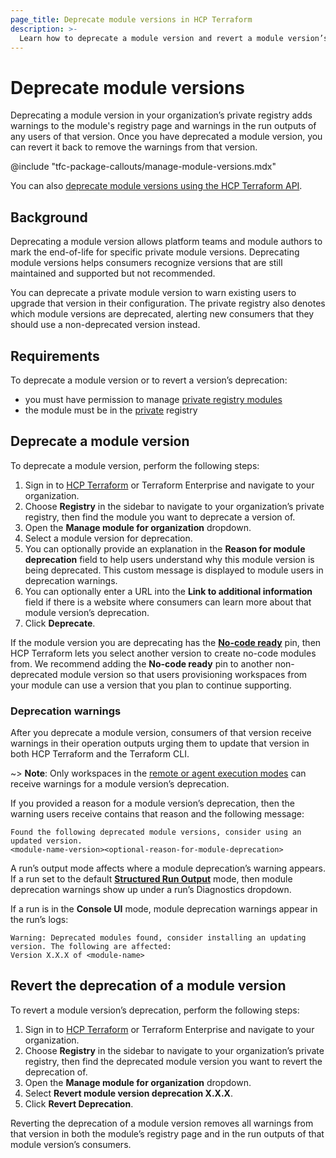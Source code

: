 ```yaml
---
page_title: Deprecate module versions in HCP Terraform
description: >-
  Learn how to deprecate a module version and revert a module version’s deprecation. Deprecating a module version allows you to warn users of that version’s end of life, enabling consumers to upgrade their modules when it’s convenient and without disrupting their workflows.
---
```


# Deprecate module versions
Deprecating a module version in your organization’s private registry adds warnings to the module's registry page and warnings in the run outputs of any users of that version. Once you have deprecated a module version, you can revert it back to remove the warnings from that version. 

<!-- BEGIN: TFC:only name:pnp-callout -->
@include "tfc-package-callouts/manage-module-versions.mdx"
<!-- END: TFC:only name:pnp-callout -->

You can also [deprecate module versions using the HCP Terraform API](/terraform/cloud-docs/api-docs/private-registry/manage-module-versions).

## Background

Deprecating a module version allows platform teams and module authors to mark the end-of-life for specific private module versions. Deprecating module versions helps consumers recognize versions that are still maintained and supported but not recommended. 

You can deprecate a private module version to warn existing users to upgrade that version in their configuration. The private registry also denotes which module versions are deprecated, alerting new consumers that they should use a non-deprecated version instead.

## Requirements

To deprecate a module version or to revert a version’s deprecation:
* you must have permission to manage [private registry modules](https://developer.hashicorp.com/terraform/cloud-docs/users-teams-organizations/permissions#manage-private-registry)
* the module must be in the [private](https://developer.hashicorp.com/terraform/cloud-docs/registry/publish-modules) registry

## Deprecate a module version  
To deprecate a module version, perform the following steps:

1. Sign in to [HCP Terraform](https://app.terraform.io/) or Terraform Enterprise and navigate to your organization.
1. Choose **Registry** in the sidebar to navigate to your organization’s private registry, then find the module you want to deprecate a version of.
1. Open the **Manage module for organization** dropdown.  
1. Select a module version for deprecation.  
1. You can optionally provide an explanation in the **Reason for module deprecation** field to help users understand why this module version is being deprecated. This custom message is displayed to module users in deprecation warnings.   
1. You can optionally enter a URL into the **Link to additional information** field if there is a website where consumers can learn more about that module version’s deprecation.   
1.  Click **Deprecate**.

If the module version you are deprecating has the [**No-code ready**](/terraform/cloud-docs/no-code-provisioning/module-design#updating-a-module-s-version) pin, then HCP Terraform lets you select another version to create no-code modules from. We recommend adding the **No-code ready** pin to another non-deprecated module version so that users provisioning workspaces from your module can use a version that you plan to continue supporting. 

### Deprecation warnings
After you deprecate a module version, consumers of that version receive warnings in their operation outputs urging them to update that version in both HCP Terraform and the Terraform CLI. 

~> **Note**: Only workspaces in the [remote or agent execution modes](/terraform/cloud-docs/workspaces/settings#execution-mode) can receive warnings for a module version’s deprecation. 

If you provided a reason for a module version’s deprecation, then the warning users receive contains that reason and the following message:

```shell
Found the following deprecated module versions, consider using an updated version.
<module-name-version><optional-reason-for-module-deprecation>
```

A run’s output mode affects where a module deprecation’s warning appears. If a run set to the default [**Structured Run Output**](/terraform/cloud-docs/workspaces/settings#user-interface) mode, then module deprecation warnings show up under a run’s Diagnostics dropdown.

If a run is in the **Console UI** mode, module deprecation warnings appear in the run’s logs:

```shell
Warning: Deprecated modules found, consider installing an updating version. The following are affected:
Version X.X.X of <module-name>
```
## Revert the deprecation of a module version

To revert a module version’s deprecation, perform the following steps:

1. Sign in to [HCP Terraform](https://app.terraform.io/) or Terraform Enterprise and navigate to your organization.
1. Choose **Registry** in the sidebar to navigate to your organization’s private registry, then find the deprecated module version you want to revert the deprecation of.
1. Open the **Manage module for organization** dropdown.  
1. Select **Revert module version deprecation X.X.X**.  
1. Click **Revert Deprecation**.

Reverting the deprecation of a module version removes all warnings from that version in both the module’s registry page and in the run outputs of that module version’s consumers.   